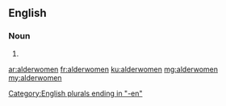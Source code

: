 ==English==

===Noun===
{{head|en|plural}}

# {{plural of|alderwoman|lang=en}}

[[Category:English plurals ending in "-en"]]

[[ar:alderwomen]]
[[fr:alderwomen]]
[[ku:alderwomen]]
[[mg:alderwomen]]
[[my:alderwomen]]